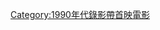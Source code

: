 {{Year by category
|m=1
|c=9
|d=9
|y=8
|cat=錄影帶首映電影
|sortkey=錄影帶首映電影
|parent=各年非戲院首映電影
|subcat=1998年電影作品
}}
[[Category:1990年代錄影帶首映電影|Category:1990年代錄影帶首映電影]]